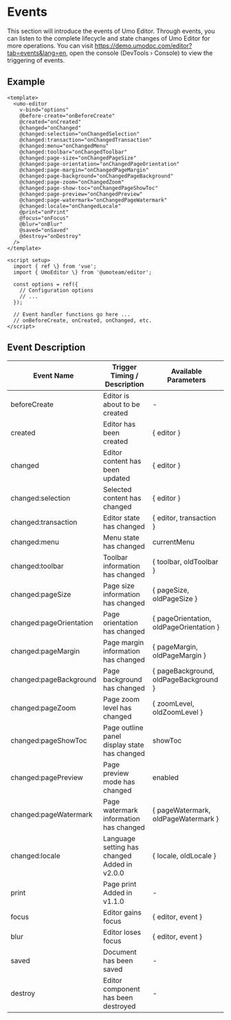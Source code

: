 
# Events

This section will introduce the events of Umo Editor. Through events, you can listen to the complete lifecycle and state changes of Umo Editor for more operations. You can visit https://demo.umodoc.com/editor?tab=events&lang=en, open the console (DevTools › Console) to view the triggering of events.

## Example

```vue {4-24}
<template>
  <umo-editor
    v-bind="options"
    @before-create="onBeforeCreate"
    @created="onCreated"
    @changed="onChanged"
    @changed:selection="onChangedSelection"
    @changed:transaction="onChangedTransaction"
    @changed:menu="onChangedMenu"
    @changed:toolbar="onChangedToolbar"
    @changed:page-size="onChangedPageSize"
    @changed:page-orientation="onChangedPageOrientation"
    @changed:page-margin="onChangedPageMargin"
    @changed:page-background="onChangedPageBackground"
    @changed:page-zoom="onChangedZoom"
    @changed:page-show-toc="onChangedPageShowToc"
    @changed:page-preview="onChangedPreview"
    @changed:page-watermark="onChangedPageWatermark"
    @changed:locale="onChangedLocale"
    @print="onPrint"
    @focus="onFocus"
    @blur="onBlur"
    @saved="onSaved"
    @destroy="onDestroy"
  />
</template>
 
<script setup>
  import { ref \} from 'vue';
  import { UmoEditor \} from '@umoteam/editor';

  const options = ref({
    // Configuration options
    // ...
  });

  // Event handler functions go here ...
  // onBeforeCreate, onCreated, onChanged, etc.
</script>
```

## Event Description

| Event Name | Trigger Timing / Description | Available Parameters |
| --- | --- | --- |
| beforeCreate | Editor is about to be created | - |
| created | Editor has been created | \{ editor \} |
| changed | Editor content has been updated | \{ editor \} |
| changed:selection | Selected content has changed | \{ editor \} |
| changed:transaction | Editor state has changed | \{ editor, transaction \} |
| changed:menu | Menu state has changed | currentMenu |
| changed:toolbar | Toolbar information has changed | \{ toolbar, oldToolbar \} |
| changed:pageSize | Page size information has changed | \{ pageSize, oldPageSize \} |
| changed:pageOrientation | Page orientation has changed | \{ pageOrientation, oldPageOrientation \} |
| changed:pageMargin | Page margin information has changed | \{ pageMargin, oldPageMargin \} |
| changed:pageBackground | Page background has changed | \{ pageBackground, oldPageBackground \} |
| changed:pageZoom | Page zoom level has changed | \{ zoomLevel, oldZoomLevel \} |
| changed:pageShowToc | Page outline panel display state has changed | showToc |
| changed:pagePreview | Page preview mode has changed | enabled |
| changed:pageWatermark | Page watermark information has changed | \{ pageWatermark, oldPageWatermark \} |
| changed:locale | Language setting has changed <Badge theme="success">Added in v2.0.0</Badge> | \{ locale, oldLocale \} |
| print | Page print <Badge theme="success">Added in v1.1.0</Badge> | - |
| focus | Editor gains focus | \{ editor, event \} |
| blur | Editor loses focus | \{ editor, event \} |
| saved | Document has been saved | - |
| destroy | Editor component has been destroyed | - |